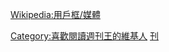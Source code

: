 {{Userbox
  |id=Want Weekly
  |id-c=#00FFFF
  |info=这個用户喜歡閱讀'''[[週刊王]]'''。
  |info-c=#E6E6FA
  |info-s=10
  |border-c=#FFFFFF
}}<includeonly>[[Category:喜歡閱讀週刊王的維基人]]</includeonly><noinclude>{{Clear}}[[Wikipedia:用戶框/媒體]]
[[Category:媒體用戶框模板|刊]]
</noinclude>